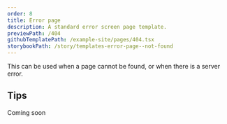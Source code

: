 ```yaml
---
order: 8
title: Error page
description: A standard error screen page template.
previewPath: /404
githubTemplatePath: /example-site/pages/404.tsx
storybookPath: /story/templates-error-page--not-found
---
```


This can be used when a page cannot be found, or when there is a server error.

## Tips

Coming soon
